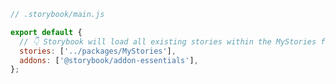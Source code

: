 ```js
// .storybook/main.js

export default {
  // 👇 Storybook will load all existing stories within the MyStories folder
  stories: ['../packages/MyStories'],
  addons: ['@storybook/addon-essentials'],
};
```
